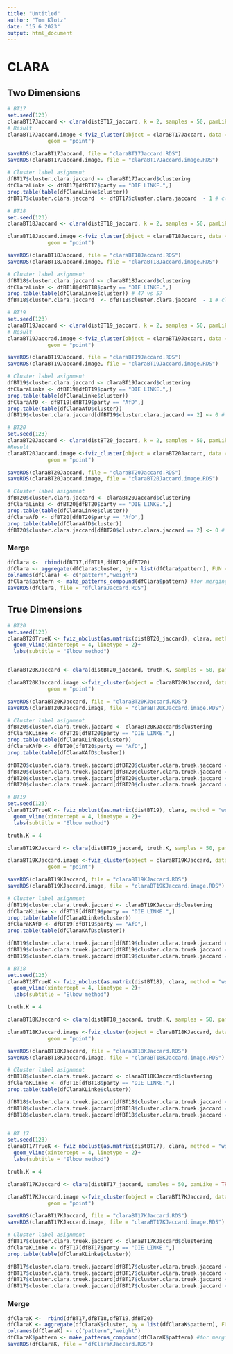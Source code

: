 ```yaml
---
title: "Untitled"
author: "Tom Klotz"
date: "15 6 2023"
output: html_document
---
```



#############################################################
# CLARA
#############################################################

##############################
## Two Dimensions
##############################




```r
# BT17
set.seed(123)
claraBT17Jaccard <- clara(distBT17_jaccard, k = 2, samples = 50, pamLike = TRUE)
# Result
claraBT17Jaccard.image <-fviz_cluster(object = claraBT17Jaccard, data = distBT17_jaccard, ellipse.type = "norm",
             geom = "point")

saveRDS(claraBT17Jaccard, file = "claraBT17Jaccard.RDS")
saveRDS(claraBT17Jaccard.image, file = "claraBT17Jaccard.image.RDS")

# Cluster label asignment
dfBT17$cluster.clara.jaccard <- claraBT17Jaccard$clustering
dfClaraLinke <- dfBT17[dfBT17$party == "DIE LINKE.",] 
prop.table(table(dfClaraLinke$cluster))
dfBT17$cluster.clara.jaccard  <- dfBT17$cluster.clara.jaccard  - 1 # cluster two is populism
```


```r
# BT18
set.seed(123)
claraBT18Jaccard <- clara(distBT18_jaccard, k = 2, samples = 50, pamLike = TRUE)

claraBT18Jaccard.image <-fviz_cluster(object = claraBT18Jaccard, data = distBT18_jaccard, ellipse.type = "norm",
             geom = "point")

saveRDS(claraBT18Jaccard, file = "claraBT18Jaccard.RDS")
saveRDS(claraBT18Jaccard.image, file = "claraBT18Jaccard.image.RDS")

# Cluster label asignment
dfBT18$cluster.clara.jaccard <- claraBT18Jaccard$clustering
dfClaraLinke <- dfBT18[dfBT18$party == "DIE LINKE.",] 
prop.table(table(dfClaraLinke$cluster)) # 47 vs 57
dfBT18$cluster.clara.jaccard  <- dfBT18$cluster.clara.jaccard  - 1 # cluster two is populism
```


```r
# BT19
set.seed(123)
claraBT19Jaccard <- clara(distBT19_jaccard, k = 2, samples = 50, pamLike = TRUE)
# Result
claraBT19Jaccrad.image <-fviz_cluster(object = claraBT19Jaccard, data = distBT19_jaccard, ellipse.type = "norm",
             geom = "point")

saveRDS(claraBT19Jaccard, file = "claraBT19Jaccard.RDS")
saveRDS(claraBT19Jaccard.image, file = "claraBT19Jaccard.image.RDS")

# Cluster label asignment
dfBT19$cluster.clara.jaccard <- claraBT19Jaccard$clustering
dfClaraLinke <- dfBT19[dfBT19$party == "DIE LINKE.",] 
prop.table(table(dfClaraLinke$cluster))
dfClaraAfD <- dfBT19[dfBT19$party == "AfD",] 
prop.table(table(dfClaraAfD$cluster))
dfBT19$cluster.clara.jaccard[dfBT19$cluster.clara.jaccard == 2] <- 0 # cluster one is populism
```


```r
# BT20
set.seed(123)
claraBT20Jaccard <- clara(distBT20_jaccard, k = 2, samples = 50, pamLike = TRUE)
#Result
claraBT20Jaccard.image <-fviz_cluster(object = claraBT20Jaccard, data = distBT20_jaccard, ellipse.type = "norm",
             geom = "point")

saveRDS(claraBT20Jaccard, file = "claraBT20Jaccard.RDS")
saveRDS(claraBT20Jaccard.image, file = "claraBT20Jaccard.image.RDS")

# Cluster label asignment
dfBT20$cluster.clara.jaccard <- claraBT20Jaccard$clustering
dfClaraLinke <- dfBT20[dfBT20$party == "DIE LINKE.",] 
prop.table(table(dfClaraLinke$cluster))
dfClaraAfD <- dfBT20[dfBT20$party == "AfD",] 
prop.table(table(dfClaraAfD$cluster)) 
dfBT20$cluster.clara.jaccard[dfBT20$cluster.clara.jaccard == 2] <- 0 # cluster one is populism
```

### Merge

```r

dfClara <-  rbind(dfBT17,dfBT18,dfBT19,dfBT20)
dfClara <- aggregate(dfClara$cluster, by = list(dfClara$pattern), FUN = "mean")
colnames(dfClara) <- c("pattern","weight")
dfClara$pattern <- make_patterns_compound(dfClara$pattern) #for merging lat
saveRDS(dfClara, file = "dfClaraJaccard.RDS")

```





##############################
## True Dimensions
##############################


```r
# BT20
set.seed(123)
claraBT20TrueK <- fviz_nbclust(as.matrix(distBT20_jaccard), clara, method = "wss") +    
  geom_vline(xintercept = 4, linetype = 2)+
  labs(subtitle = "Elbow method")


claraBT20KJaccard <- clara(distBT20_jaccard, truth.K, samples = 50, pamLike = TRUE)

claraBT20KJaccard.image <-fviz_cluster(object = claraBT20KJaccard, data = distBT20_jaccard,ellipse.type = "norm",
             geom = "point")

saveRDS(claraBT20KJaccard, file = "claraBT20KJaccard.RDS")
saveRDS(claraBT20KJaccard.image, file = "claraBT20KJaccard.image.RDS")

# Cluster label asignment
dfBT20$cluster.clara.truek.jaccard <- claraBT20KJaccard$clustering
dfClaraKLinke <- dfBT20[dfBT20$party == "DIE LINKE.",] 
prop.table(table(dfClaraKLinke$cluster))
dfClaraKAfD <- dfBT20[dfBT20$party == "AfD",] 
prop.table(table(dfClaraKAfD$cluster)) 

dfBT20$cluster.clara.truek.jaccard[dfBT20$cluster.clara.truek.jaccard == 2] <- 1
dfBT20$cluster.clara.truek.jaccard[dfBT20$cluster.clara.truek.jaccard == 3] <- 1
dfBT20$cluster.clara.truek.jaccard[dfBT20$cluster.clara.truek.jaccard == 1] <- 0
dfBT20$cluster.clara.truek.jaccard[dfBT20$cluster.clara.truek.jaccard == 4] <- 0
```

```r
# BT19
set.seed(123)
claraBT19TrueK <- fviz_nbclust(as.matrix(distBT19), clara, method = "wss") +    
  geom_vline(xintercept = 4, linetype = 2)+
  labs(subtitle = "Elbow method")

truth.K = 4 

claraBT19KJaccard <- clara(distBT19_jaccard, truth.K, samples = 50, pamLike = TRUE)

claraBT19KJaccard.image <-fviz_cluster(object = claraBT19KJaccard, data = distBT19_jaccard,ellipse.type = "norm",
             geom = "point")

saveRDS(claraBT19KJaccard, file = "claraBT19KJaccard.RDS")
saveRDS(claraBT19KJaccard.image, file = "claraBT19KJaccard.image.RDS")

# Cluster label asignment
dfBT19$cluster.clara.truek.jaccard <- claraBT19KJaccard$clustering
dfClaraKLinke <- dfBT19[dfBT19$party == "DIE LINKE.",] 
prop.table(table(dfClaraKLinke$cluster))
dfClaraKAfD <- dfBT19[dfBT19$party == "AfD",] 
prop.table(table(dfClaraKAfD$cluster))

dfBT19$cluster.clara.truek.jaccard[dfBT19$cluster.clara.truek.jaccard == 2] <- 0
dfBT19$cluster.clara.truek.jaccard[dfBT19$cluster.clara.truek.jaccard == 3] <- 0
dfBT19$cluster.clara.truek.jaccard[dfBT19$cluster.clara.truek.jaccard == 4] <- 0
```

```r
# BT18
set.seed(123)
claraBT18TrueK <- fviz_nbclust(as.matrix(distBT18), clara, method = "wss") +    
  geom_vline(xintercept = 4, linetype = 2)+
  labs(subtitle = "Elbow method")

truth.K = 4 

claraBT18KJaccard <- clara(distBT18_jaccard, truth.K, samples = 50, pamLike = TRUE)

claraBT18KJaccard.image <-fviz_cluster(object = claraBT18KJaccard, data = distBT18_jaccard,ellipse.type = "norm",
             geom = "point")

saveRDS(claraBT18KJaccard, file = "claraBT18KJaccard.RDS")
saveRDS(claraBT18KJaccard.image, file = "claraBT18KJaccard.image.RDS")

# Cluster label asignment
dfBT18$cluster.clara.truek.jaccard <- claraBT18KJaccard$clustering
dfClaraKLinke <- dfBT18[dfBT18$party == "DIE LINKE.",] 
prop.table(table(dfClaraKLinke$cluster))

dfBT18$cluster.clara.truek.jaccard[dfBT18$cluster.clara.truek.jaccard == 2] <- 1
dfBT18$cluster.clara.truek.jaccard[dfBT18$cluster.clara.truek.jaccard == 3] <- 0
dfBT18$cluster.clara.truek.jaccard[dfBT18$cluster.clara.truek.jaccard == 4] <- 0



```

```r
# BT 17
set.seed(123)
claraBT17TrueK <- fviz_nbclust(as.matrix(distBT17), clara, method = "wss") +    
  geom_vline(xintercept = 4, linetype = 2)+
  labs(subtitle = "Elbow method")

truth.K = 4 

claraBT17KJaccard <- clara(distBT17_jaccard, samples = 50, pamLike = TRUE)

claraBT17KJaccard.image <-fviz_cluster(object = claraBT17KJaccard, data = distBT17_jaccard,ellipse.type = "norm",
             geom = "point")

saveRDS(claraBT17KJaccard, file = "claraBT17KJaccard.RDS")
saveRDS(claraBT17KJaccard.image, file = "claraBT17KJaccard.image.RDS")

# Cluster label asignment
dfBT17$cluster.clara.truek.jaccard <- claraBT17KJaccard$clustering
dfClaraKLinke <- dfBT17[dfBT17$party == "DIE LINKE.",] 
prop.table(table(dfClaraKLinke$cluster))

dfBT17$cluster.clara.truek.jaccard[dfBT17$cluster.clara.truek.jaccard == 1] <- 0
dfBT17$cluster.clara.truek.jaccard[dfBT17$cluster.clara.truek.jaccard == 2] <- 1
dfBT17$cluster.clara.truek.jaccard[dfBT17$cluster.clara.truek.jaccard == 3] <- 0
dfBT17$cluster.clara.truek.jaccard[dfBT17$cluster.clara.truek.jaccard == 4] <- 0

```

### Merge

```r
dfClaraK <-  rbind(dfBT17,dfBT18,dfBT19,dfBT20)
dfClaraK <- aggregate(dfClaraK$cluster, by = list(dfClaraK$pattern), FUN = "mean")
colnames(dfClaraK) <- c("pattern","weight")
dfClaraK$pattern <- make_patterns_compound(dfClaraK$pattern) #for merging lat
saveRDS(dfClaraK, file = "dfClaraKJaccard.RDS")
```

